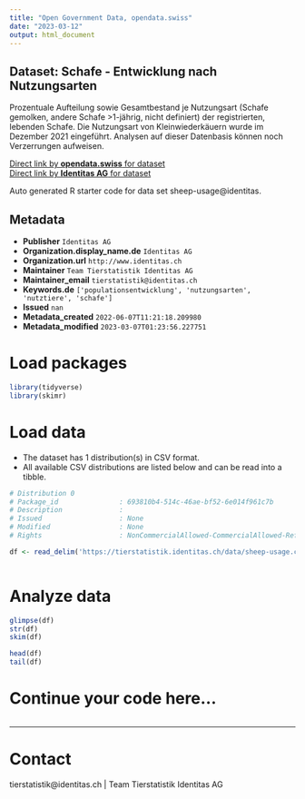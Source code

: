 ```yaml
---
title: "Open Government Data, opendata.swiss"
date: "2023-03-12"
output: html_document
---
```


## Dataset: Schafe - Entwicklung nach Nutzungsarten

Prozentuale Aufteilung sowie Gesamtbestand je Nutzungsart (Schafe gemolken, andere Schafe >1-jährig, nicht definiert) der registrierten, lebenden Schafe. Die Nutzungsart von Kleinwiederkäuern wurde im Dezember 2021 eingeführt. Analysen auf dieser Datenbasis können noch Verzerrungen aufweisen.

[Direct link by **opendata.swiss** for dataset](https://opendata.swiss/de/dataset/schafe-entwicklung-nach-nutzungsarten)<br>
[Direct link by **Identitas AG** for dataset](https://tierstatistik.identitas.ch/)

Auto generated R starter code for data set sheep-usage@identitas.

## Metadata

- **Publisher** `Identitas AG`
- **Organization.display_name.de** `Identitas AG`
- **Organization.url** `http://www.identitas.ch`
- **Maintainer** `Team Tierstatistik Identitas AG`
- **Maintainer_email** `tierstatistik@identitas.ch`
- **Keywords.de** `['populationsentwicklung', 'nutzungsarten', 'nutztiere', 'schafe']`
- **Issued** `nan`
- **Metadata_created** `2022-06-07T11:21:18.209980`
- **Metadata_modified** `2023-03-07T01:23:56.227751`


# Load packages

```r

library(tidyverse)
library(skimr)

```

# Load data

-   The dataset has 1 distribution(s) in CSV format.
-   All available CSV distributions are listed below and can be read into a tibble.

```r

# Distribution 0
# Package_id               : 693810b4-514c-46ae-bf52-6e014f961c7b
# Description              : 
# Issued                   : None
# Modified                 : None
# Rights                   : NonCommercialAllowed-CommercialAllowed-ReferenceRequired

df <- read_delim('https://tierstatistik.identitas.ch/data/sheep-usage.csv')



```

# Analyze data

```r

glimpse(df)
str(df)
skim(df)

head(df)
tail(df)

```

# Continue your code here...

```r

```

------------------------------------------------------------------------

# Contact

tierstatistik@identitas.ch | Team Tierstatistik Identitas AG
